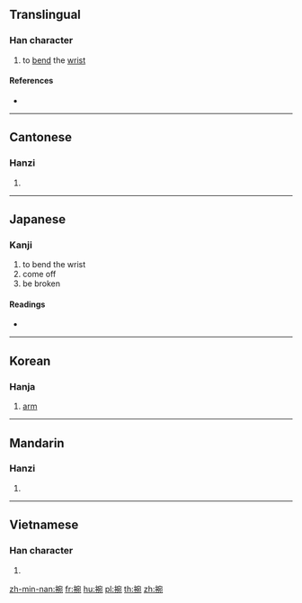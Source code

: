 {{character info/new}}
==Translingual==

===Han character===
{{Han char|rn=64|rad=手|as=08|sn=11|four=53012|canj=QJNU|ids=⿰扌宛}}

# to [[bend]] the [[wrist]]

====References====
* {{Han ref|kx=0434.260|dkj=12181|dj=0784.060|hdz=31907.020|uh=6365|ud=25445|bh=D567|bd=54631}}

----

==Cantonese==

===Hanzi===
{{yue-hanzi|jyut=[[wun2]]|y=wun2}}

# {{defn|lang=yue|sort=手08}}

----

==Japanese==

===Kanji===
{{ja-kanji|grade=|rs=手08}}

# to bend the wrist
# come off
# be broken

====Readings====
* {{ja-readings|on=[[わん]] (wan), [[うつ]] (utsu), [[うち]] (uchi)|kun=[[うで]] (ude), [[もぐ]] (mogu)}}

----

==Korean==

===Hanja===
{{ko-hanja|hangeul=완|rv=wan|mr=wan}}

# [[arm]]

----

==Mandarin==

===Hanzi===
{{cmn-hanzi|pin=[[wàn]] ([[wan4]])|wg=wan<sup>4</sup>}}

# {{defn|lang=cmn|sort=手08}}

----

==Vietnamese==

===Han character===
{{vi-hantu|uốn|rs=手08}}

# {{defn|lang=vi|sort=手08}}

[[zh-min-nan:捥]]
[[fr:捥]]
[[hu:捥]]
[[pl:捥]]
[[th:捥]]
[[zh:捥]]